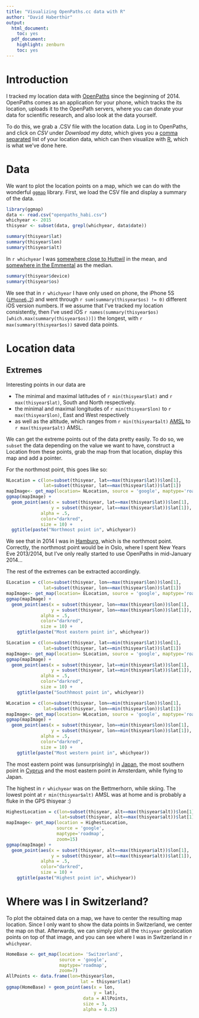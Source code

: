 ```yaml
---
title: "Visualizing OpenPaths.cc data with R"
author: "David Haberthür"
output:
  html_document:
    toc: yes
  pdf_document:
    highlight: zenburn
    toc: yes
---
```


# Introduction
I tracked my location data with [OpenPaths](http://openpaths.cc) since the beginning of 2014.
OpenPaths comes as an application for your phone, which tracks the its location, uploads it to the OpenPath servers, where you can donate your data for scientific research, and also look at the data yourself.

To do this, we grab a .CSV file with the location data.
Log in to OpenPaths, and click on *CSV* under *Download my data*, which gives you a [comma separated](http://en.wikipedia.org/wiki/Comma-separated_values) list of your location data, which can then visualize with [R](http://www.r-project.org), which is what we've done here.

# Data
We want to plot the location points on a map, which we can do with the wonderful [`ggmap`](http://cran.r-project.org/web/packages/ggmap/) library.
First, we load the CSV file and display a summary of the data.

```r
library(ggmap)
data <- read.csv("openpaths_habi.csv")
whichyear <- 2015
thisyear <- subset(data, grepl(whichyear, data$date)) 
```

```r
summary(thisyear$lat)
summary(thisyear$lon)
summary(thisyear$alt)
```
In `r whichyear` I was [somewhere close to Huttwil](https://www.google.ch/maps/place/`r mean(thisyear$lat)`,`r mean(thisyear$lon)`) in the mean, and [somewhere in the Emmental](https://www.google.ch/maps/place/`r median(thisyear$lat)`,`r median(thisyear$lon)`) as the median.

```r
summary(thisyear$device)
summary(thisyear$os)
```
We see that in `r whichyear` I have only used on phone, the iPhone 5S ([`iPhone6,2`](http://www.everymac.com/ultimate-mac-lookup/?search_keywords=iPhone6,2)) and went through `r sum(summary(thisyear$os) != 0)` different iOS version numbers.
If we assume that I've tracked my location consistently, then I've used iOS `r names(summary(thisyear$os)[which.max(summary(thisyear$os))])` the longest, with `r max(summary(thisyear$os))` saved data points.

# Location data
## Extremes
Interesting points in our data are

  - The minimal and maximal latitudes of `r min(thisyear$lat)` and `r max(thisyear$lat)`, South and North respectively.
  - the minimal and maximal longitudes of `r min(thisyear$lon)` to `r max(thisyear$lon)`, East and West respectively
  - as well as the altitude, which ranges from `r min(thisyear$alt)` [AMSL](https://en.wikipedia.org/wiki/Sea_level) to `r max(thisyear$alt)` AMSL.
  
We can get the extreme points out of the data pretty easily.
To do so, we `subset` the data depending on the value we want to have, construct a Location from these points, grab the map from that location, display this map and add a pointer.

For the northmost point, this goes like so:
```r
NLocation = c(lon=subset(thisyear, lat==max(thisyear$lat))$lon[1],
              lat=subset(thisyear, lat==max(thisyear$lat))$lat[1])
mapImage<- get_map(location= NLocation, source = 'google', maptype='roadmap', zoom=15)
ggmap(mapImage) +
  geom_point(aes(x = subset(thisyear, lat==max(thisyear$lat))$lon[1],
                 y = subset(thisyear, lat==max(thisyear$lat))$lat[1]),
             alpha = .5,
             color="darkred",
             size = 10) +
  ggtitle(paste("Northmost point in", whichyear))
````
We see that in 2014 I was in [Hamburg](https://www.flickr.com/photos/habi/sets/72157645730536835/), which is the northmost point.
Correctly, the northmost point would be in Oslo, where I spent New Years Eve 2013/2014, but I've only really started to use OpenPaths in mid-January 2014...

The rest of the extremes can be extracted accordingly.

```r
ELocation = c(lon=subset(thisyear, lon==max(thisyear$lon))$lon[1],
              lat=subset(thisyear, lon==max(thisyear$lon))$lat[1])
mapImage<- get_map(location= ELocation, source = 'google', maptype='roadmap', zoom=15)
ggmap(mapImage) +
  geom_point(aes(x = subset(thisyear, lon==max(thisyear$lon))$lon[1],
                 y = subset(thisyear, lon==max(thisyear$lon))$lat[1]),
             alpha = .5,
             color="darkred",
             size = 10) +
    ggtitle(paste("Most eastern point in", whichyear))

SLocation = c(lon=subset(thisyear, lat==min(thisyear$lat))$lon[1],
              lat=subset(thisyear, lat==min(thisyear$lat))$lat[1])
mapImage<- get_map(location= SLocation, source = 'google', maptype='roadmap', zoom=15)
ggmap(mapImage) +
  geom_point(aes(x = subset(thisyear, lat==min(thisyear$lat))$lon[1],
                 y = subset(thisyear, lat==min(thisyear$lat))$lat[1]),
             alpha = .5,
             color="darkred",
             size = 10) +
    ggtitle(paste("Southhmost point in", whichyear))

WLocation = c(lon=subset(thisyear, lon==min(thisyear$lon))$lon[1],
              lat=subset(thisyear, lon==min(thisyear$lon))$lat[1])
mapImage<- get_map(location= WLocation, source = 'google', maptype='roadmap', zoom=15)
ggmap(mapImage) +
  geom_point(aes(x = subset(thisyear, lon==min(thisyear$lon))$lon[1],
                 y = subset(thisyear, lon==min(thisyear$lon))$lat[1]),
             alpha = .5,
             color="darkred",
             size = 10) +
    ggtitle(paste("Most western point in", whichyear))
````

The most eastern point was (unsurprisingly) in [Japan](https://www.flickr.com/photos/habi/sets/72157644608251866/), the most southern point in [Cyprus](https://www.flickr.com/photos/habi/sets/72157649175258515/) and the most eastern point in Amsterdam, while flying to Japan.

The highest in `r whichyear` was on the Bettmerhorn, while skiing.
The lowest point at `r min(thisyear$alt)` AMSL was at home and is probably a fluke in the GPS thisyear :)

```r
HighestLocation = c(lon=subset(thisyear, alt==max(thisyear$alt))$lon[1],
                    lat=subset(thisyear, alt==max(thisyear$alt))$lat[1])
mapImage<- get_map(location = HighestLocation,
                   source = 'google',
                   maptype='roadmap',
                   zoom=15)
ggmap(mapImage) +
  geom_point(aes(x = subset(thisyear, alt==max(thisyear$alt))$lon[1],
                 y = subset(thisyear, alt==max(thisyear$alt))$lat[1]),
             alpha = .5,
             color="darkred",
             size = 10) +
    ggtitle(paste("Highest point in", whichyear))
````

# Where was I in Switzerland?
To plot the obtained data on a map, we have to center the resulting map location.
Since I only want to show the data points in Switzerland, we center the map on that.
Afterwards, we can simply plot all the `thisyear` geolocation points on top of that image, and you can see where I was in Switzerland in `r whichyear`.

```r
HomeBase <- get_map(location= 'Switzerland',
                    source = 'google',
                    maptype='roadmap',
                    zoom=7)
AllPoints <- data.frame(lon=thisyear$lon,
                            lat = thisyear$lat)
ggmap(HomeBase) + geom_point(aes(x = lon,
                                 y = lat),
                             data = AllPoints,
                             size = 3,
                             alpha = 0.25)
```
